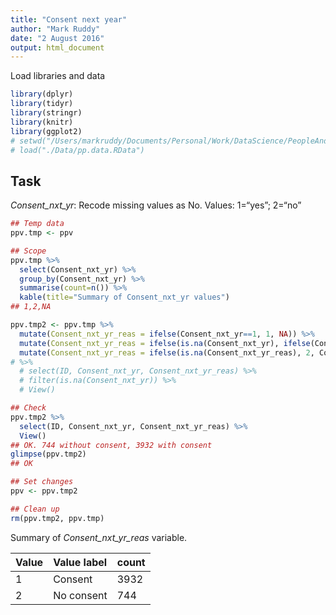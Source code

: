 ```yaml
---
title: "Consent next year"
author: "Mark Ruddy"
date: "2 August 2016"
output: html_document
---
```


Load libraries and data
```r
library(dplyr)
library(tidyr)
library(stringr)
library(knitr)
library(ggplot2)
# setwd("/Users/markruddy/Documents/Personal/Work/DataScience/PeopleAndPlaces/")
# load("./Data/pp.data.RData")
```

## Task

*Consent_nxt_yr*: Recode missing values as No.
Values: 1="yes"; 2="no"

```r
## Temp data
ppv.tmp <- ppv

## Scope
ppv.tmp %>%
  select(Consent_nxt_yr) %>%
  group_by(Consent_nxt_yr) %>%
  summarise(count=n()) %>%
  kable(title="Summary of Consent_nxt_yr values")
## 1,2,NA

ppv.tmp2 <- ppv.tmp %>%
  mutate(Consent_nxt_yr_reas = ifelse(Consent_nxt_yr==1, 1, NA)) %>%
  mutate(Consent_nxt_yr_reas = ifelse(is.na(Consent_nxt_yr), ifelse(Consent_nxt_yr==2, 2, Consent_nxt_yr_reas), Consent_nxt_yr_reas)) %>%
  mutate(Consent_nxt_yr_reas = ifelse(is.na(Consent_nxt_yr_reas), 2, Consent_nxt_yr_reas)) 
# %>%
  # select(ID, Consent_nxt_yr, Consent_nxt_yr_reas) %>%
  # filter(is.na(Consent_nxt_yr)) %>%
  # View()

## Check
ppv.tmp2 %>%
  select(ID, Consent_nxt_yr, Consent_nxt_yr_reas) %>%
  View()
## OK. 744 without consent, 3932 with consent
glimpse(ppv.tmp2)
## OK

## Set changes
ppv <- ppv.tmp2

## Clean up
rm(ppv.tmp2, ppv.tmp)
```

Summary of *Consent_nxt_yr_reas* variable.

| Value | Value label | count |
|:------|:------------|:------|
|1      | Consent| 3932|
|2      | No consent  | 744  |
















